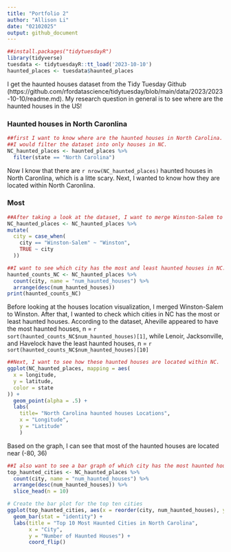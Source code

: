 ```yaml
---
title: "Portfolio 2"
author: "Allison Li"
date: "02102025"
output: github_document
---
```


```r
##install.packages("tidytuesdayR")
library(tidyverse)
tuesdata <- tidytuesdayR::tt_load('2023-10-10')
haunted_places <- tuesdata$haunted_places
```

I get the haunted houses dataset from the Tidy Tuesday Github (https://github.com/rfordatascience/tidytuesday/blob/main/data/2023/2023-10-10/readme.md). My research question in general is to see where are the haunted houses in the US! 

### Haunted houses in North Caronlina

```r
##first I want to know where are the haunted houses in North Carolina.
##I would filter the dataset into only houses in NC.
NC_haunted_places <- haunted_places %>% 
  filter(state == "North Carolina")
```
Now I know that there are `r nrow(NC_haunted_places)` haunted houses in North Caronlina, which is a litte scary. Next, I wanted to know how they are located within North Caronlina. 

### Most 

```r
##After taking a look at the dataset, I want to merge Winston-Salem to Winston because they refer to the same location. 
NC_haunted_places <- NC_haunted_places %>%
mutate(
  city = case_when(
    city == "Winston-Salem" ~ "Winston",
    TRUE ~ city
  ))

##I want to see which city has the most and least haunted houses in NC. 
haunted_counts_NC <- NC_haunted_places %>%
  count(city, name = "num_haunted_houses") %>% 
  arrange(desc(num_haunted_houses))
print(haunted_counts_NC)
```
Before looking at the houses location visualization, I merged Winston-Salem to Winston. After that, I wanted to check which cities in NC has the most or least haunted houses. According to the dataset, Aheville appeared to have the most haunted houses, n = `r sort(haunted_counts_NC$num_haunted_houses)[1]`, while Lenoir, Jacksonville, and Havelock have the least haunted houses, n = `r sort(haunted_counts_NC$num_haunted_houses)[10]`

```r
##Next, I want to see how these haunted houses are located within NC.
ggplot(NC_haunted_places, mapping = aes(
  x = longitude,
  y = latitude,
  color = state
)) +
  geom_point(alpha = .5) +
  labs(
    title= "North Carolina haunted houses Locations",
    x = "Longitude", 
    y = "Latitude"
    )
```
Based on the graph, I can see that most of the haunted houses are located near (-80, 36)

```r
##I also want to see a bar graph of which city has the most haunted houses.
top_haunted_cities <- NC_haunted_places %>%
  count(city, name = "num_haunted_houses") %>%
  arrange(desc(num_haunted_houses)) %>%
  slice_head(n = 10)

# Create the bar plot for the top ten cities 
ggplot(top_haunted_cities, aes(x = reorder(city, num_haunted_houses), y = num_haunted_houses, colour = city, fill = city)) +
  geom_bar(stat = "identity") +  
  labs(title = "Top 10 Most Haunted Cities in North Carolina",
       x = "City",
       y = "Number of Haunted Houses") +
       coord_flip()
```
